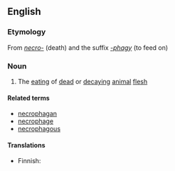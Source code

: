==English==

===Etymology===
From ''[[necro-]]'' (death) and the suffix ''[[-phagy]]'' (to feed on)

===Noun===
{{en-noun|-}}

# The [[eating]] of [[dead]] or [[decaying]] [[animal]] [[flesh]]

====Related terms====
* [[necrophagan]]
* [[necrophage]]
* [[necrophagous]]

====Translations====
{{trans-top}}
* Finnish: {{t-|fi|nekrofagia}}
{{trans-mid}}
{{trans-bottom}}